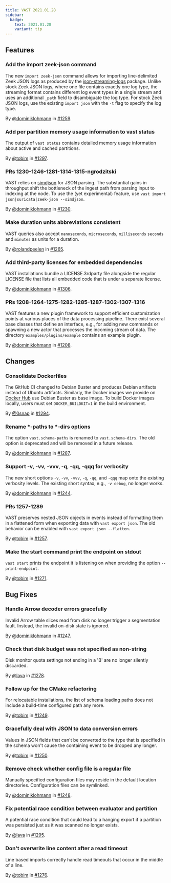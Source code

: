 ```yaml
---
title: VAST 2021.01.28
sidebar:
  badge:
    text: 2021.01.28
    variant: tip
---
```


## Features

### Add the import zeek-json command

The new `import zeek-json` command allows for importing line-delimited Zeek JSON
logs as produced by the
[json-streaming-logs](https://github.com/corelight/json-streaming-logs) package.
Unlike stock Zeek JSON logs, where one file contains exactly one log type, the
streaming format contains different log event types in a single stream and uses
an additional `_path` field to disambiguate the log type. For stock Zeek JSON
logs, use the existing `import json` with the `-t` flag to specify the log type.

By [@dominiklohmann](https://github.com/dominiklohmann) in [#1259](https://github.com/tenzir/tenzir/pull/1259).

### Add per partition memory usage information to vast status

The output of `vast status` contains detailed memory usage information about
active and cached partitions.

By [@tobim](https://github.com/tobim) in [#1297](https://github.com/tenzir/tenzir/pull/1297).

### PRs 1230-1246-1281-1314-1315-ngrodzitski

VAST relies on [simdjson](https://github.com/simdjson/simdjson) for JSON
parsing. The substantial gains in throughput shift the bottleneck of the ingest
path from parsing input to indexing at the node. To use the (yet experimental)
feature, use `vast import json|suricata|zeek-json --simdjson`.

By [@dominiklohmann](https://github.com/dominiklohmann) in [#1230](https://github.com/tenzir/tenzir/pull/1230).

### Make duration units abbreviations consistent

VAST queries also accept `nanoseconds`, `microseconds`, `milliseconds` `seconds`
and `minutes` as units for a duration.

By [@rolandpeelen](https://github.com/rolandpeelen) in [#1265](https://github.com/tenzir/tenzir/pull/1265).

### Add third-party licenses for embedded dependencies

VAST installations bundle a LICENSE.3rdparty file alongside the regular LICENSE
file that lists all embedded code that is under a separate license.

By [@dominiklohmann](https://github.com/dominiklohmann) in [#1306](https://github.com/tenzir/tenzir/pull/1306).

### PRs 1208-1264-1275-1282-1285-1287-1302-1307-1316

VAST features a new plugin framework to support efficient customization points
at various places of the data processing pipeline. There exist several base
classes that define an interface, e.g., for adding new commands or spawning a
new actor that processes the incoming stream of data. The directory
`examples/plugins/example` contains an example plugin.

By [@dominiklohmann](https://github.com/dominiklohmann) in [#1208](https://github.com/tenzir/tenzir/pull/1208).

## Changes

### Consolidate Dockerfiles

The GitHub CI changed to Debian Buster and produces Debian artifacts instead of
Ubuntu artifacts. Similarly, the Docker images we provide on [Docker
Hub](https://hub.docker.com/r/tenzir/vast) use Debian Buster as base image. To
build Docker images locally, users must set `DOCKER_BUILDKIT=1` in the build
environment.

By [@0snap](https://github.com/0snap) in [#1294](https://github.com/tenzir/tenzir/pull/1294).

### Rename *-paths to *-dirs options

The option `vast.schema-paths` is renamed to `vast.schema-dirs`. The old option
is deprecated and will be removed in a future release.

By [@dominiklohmann](https://github.com/dominiklohmann) in [#1287](https://github.com/tenzir/tenzir/pull/1287).

### Support -v, -vv, -vvv, -q, -qq, -qqq for verbosity

The new short options `-v`, `-vv`, `-vvv`, `-q`, `-qq`, and `-qqq` map onto the
existing verbosity levels. The existing short syntax, e.g., `-v debug`, no
longer works.

By [@dominiklohmann](https://github.com/dominiklohmann) in [#1244](https://github.com/tenzir/tenzir/pull/1244).

### PRs 1257-1289

VAST preserves nested JSON objects in events instead of formatting them in a
flattened form when exporting data with `vast export json`. The old behavior can
be enabled with `vast export json --flatten`.

By [@tobim](https://github.com/tobim) in [#1257](https://github.com/tenzir/tenzir/pull/1257).

### Make the start command print the endpoint on stdout

`vast start` prints the endpoint it is listening on when providing the option
`--print-endpoint`.

By [@tobim](https://github.com/tobim) in [#1271](https://github.com/tenzir/tenzir/pull/1271).

## Bug Fixes

### Handle Arrow decoder errors gracefully

Invalid Arrow table slices read from disk no longer trigger a segmentation
fault. Instead, the invalid on-disk state is ignored.

By [@dominiklohmann](https://github.com/dominiklohmann) in [#1247](https://github.com/tenzir/tenzir/pull/1247).

### Check that disk budget was not specified as non-string

Disk monitor quota settings not ending in a 'B' are no longer silently
discarded.

By [@lava](https://github.com/lava) in [#1278](https://github.com/tenzir/tenzir/pull/1278).

### Follow up for the CMake refactoring

For relocatable installations, the list of schema loading paths does not include
a build-time configured path any more.

By [@tobim](https://github.com/tobim) in [#1249](https://github.com/tenzir/tenzir/pull/1249).

### Gracefully deal with JSON to data conversion errors

Values in JSON fields that can't be converted to the type that is specified in
the schema won't cause the containing event to be dropped any longer.

By [@tobim](https://github.com/tobim) in [#1250](https://github.com/tenzir/tenzir/pull/1250).

### Remove check whether config file is a regular file

Manually specified configuration files may reside in the default location
directories. Configuration files can be symlinked.

By [@dominiklohmann](https://github.com/dominiklohmann) in [#1248](https://github.com/tenzir/tenzir/pull/1248).

### Fix potential race condition between evaluator and partition

A potential race condition that could lead to a hanging export if a partition
was persisted just as it was scanned no longer exists.

By [@lava](https://github.com/lava) in [#1295](https://github.com/tenzir/tenzir/pull/1295).

### Don't overwrite line content after a read timeout

Line based imports correctly handle read timeouts that occur in the middle of a
line.

By [@tobim](https://github.com/tobim) in [#1276](https://github.com/tenzir/tenzir/pull/1276).
